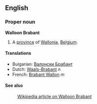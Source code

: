 ==English==

===Proper noun===
'''Walloon Brabant'''

#A [[province]] of [[Wallonia]], [[Belgium]].

====Translations====
*Bulgarian: [[Валонски Брабант]]
*Dutch: [[Waals-Brabant]] ''n''
*French: [[Brabant Wallon]] ''m''

====See also====
:[[en:Walloon_Brabant|Wikipedia article on Walloon Brabant]]